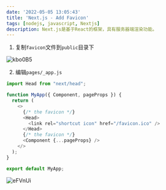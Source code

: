 ```yaml
---
date: '2022-05-05 13:05:43'
title: 'Next.js - Add Favicon'
tags: [nodejs, javascript, Nextjs]
description: Next.js是基于React的框架，具有服务器端渲染功能。
---
```


1. 复制`favicon`文件到`public`目录下

![kbo0B5](https://cdn.jsdelivr.net/gh/manonicu/pics@master/uPic/kbo0B5.jpg)

2. 编辑`pages/_app.js`

```js
import Head from "next/head";

function MyApp({ Component, pageProps }) {
  return (
    <>
      {/* the favicon */}
      <Head>
        <link rel="shortcut icon" href="/favicon.ico" />
      </Head>
      {/* the favicon */}
      <Component {...pageProps} />
    </>
  );
}

export default MyApp;
```
![eFVnUi](https://cdn.jsdelivr.net/gh/manonicu/pics@master/uPic/eFVnUi.jpg)
